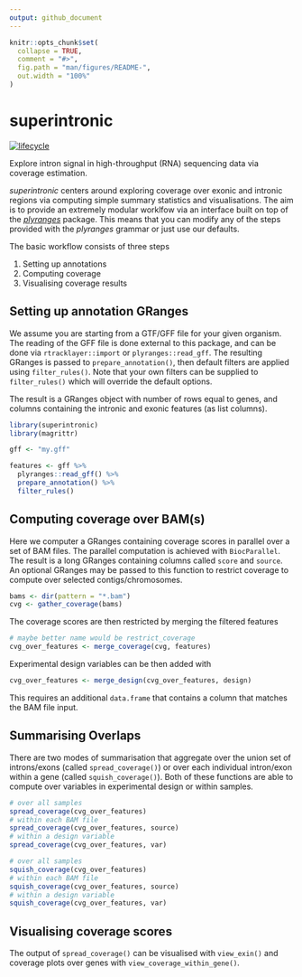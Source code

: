 ```yaml
---
output: github_document
---
```


<!-- README.md is generated from README.Rmd. Please edit that file -->

```r
knitr::opts_chunk$set(
  collapse = TRUE,
  comment = "#>",
  fig.path = "man/figures/README-",
  out.width = "100%"
)
```
# superintronic

[![lifecycle](https://img.shields.io/badge/lifecycle-experimental-orange.svg)](https://www.tidyverse.org/lifecycle/#experimental)

Explore intron signal in high-throughput (RNA) sequencing data via coverage
estimation.

_superintronic_ centers around exploring coverage over exonic and intronic
regions via computing simple summary statistics and visualisations. 
The aim is to provide an extremely modular worklfow via an interface built on top of the 
[_plyranges_](https://sa-lee.github.io/plyranges/index.html) package. 
This means that you can modify any of the steps provided 
with the _plyranges_ grammar or just use our defaults.

The basic workflow consists of three steps  

1. Setting up annotations
2. Computing coverage
3. Visualising coverage results

## Setting up annotation GRanges

We assume you are starting from a GTF/GFF file for your given organism. 
The reading of the GFF file is done external to this package, 
and can be done via `rtracklayer::import` or `plyranges::read_gff`.
The resulting GRanges is passed to `prepare_annotation()`, then default
filters are applied using `filter_rules()`. Note that your own filters
can be supplied to `filter_rules()` which will override the default options.

The result is a GRanges object with number of rows equal to genes,
and columns containing the intronic and exonic features (as list columns). 
```r
library(superintronic)
library(magrittr)

gff <- "my.gff"

features <- gff %>% 
  plyranges::read_gff() %>% 
  prepare_annotation() %>% 
  filter_rules()

```

## Computing coverage over BAM(s)

Here we computer a GRanges containing coverage scores in parallel over
a set of BAM files. The parallel computation is achieved with 
`BiocParallel`. The result is a long GRanges containing columns called `score`
and `source`. An optional GRanges may be passed to this function to restrict
coverage to compute over selected contigs/chromosomes.

```r
bams <- dir(pattern = "*.bam")
cvg <- gather_coverage(bams)
```

The coverage scores are then restricted by merging the filtered features 

```r
# maybe better name would be restrict_coverage
cvg_over_features <- merge_coverage(cvg, features)
```

Experimental design variables can be then added with

```r
cvg_over_features <- merge_design(cvg_over_features, design)
```

This requires an additional `data.frame` that contains a column that matches
the BAM file input. 

## Summarising Overlaps

There are two modes of summarisation that aggregate over the union set
of introns/exons (called `spread_coverage()`) or over each individual
intron/exon within a gene (called `squish_coverage()`). Both of these
functions are able to compute over variables in experimental design or
within samples.

```r
# over all samples
spread_coverage(cvg_over_features)
# within each BAM file
spread_coverage(cvg_over_features, source)
# within a design variable
spread_coverage(cvg_over_features, var)

# over all samples
squish_coverage(cvg_over_features)
# within each BAM file
squish_coverage(cvg_over_features, source)
# within a design variable
squish_coverage(cvg_over_features, var)
```

## Visualising coverage scores

The output of `spread_coverage()` can be visualised with `view_exin()`
and coverage plots over genes with `view_coverage_within_gene()`.

